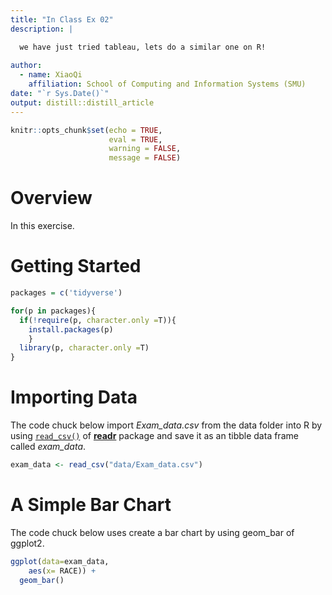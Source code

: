 ```yaml
---
title: "In Class Ex 02"
description: |

  we have just tried tableau, lets do a similar one on R!
  
author:
  - name: XiaoQi
    affiliation: School of Computing and Information Systems (SMU)
date: "`r Sys.Date()`"
output: distill::distill_article
---
```


```r
knitr::opts_chunk$set(echo = TRUE,
                      eval = TRUE,
                      warning = FALSE,
                      message = FALSE)
```

# Overview

In this exercise.

# Getting Started
```r
packages = c('tidyverse')

for(p in packages){
  if(!require(p, character.only =T)){
    install.packages(p)
    }
  library(p, character.only =T)
}
```

# Importing Data
The code chuck below import *Exam_data.csv* from the data folder into R by using [`read_csv()`](www.test.com) of [**readr**](www.test1.com) package and save it as an tibble data frame called *exam_data*. 

```r
exam_data <- read_csv("data/Exam_data.csv")
```

# A Simple Bar Chart 
The code chuck below uses create a bar chart by using geom_bar of ggplot2.

```r

ggplot(data=exam_data, 
    aes(x= RACE)) +
  geom_bar()
```



